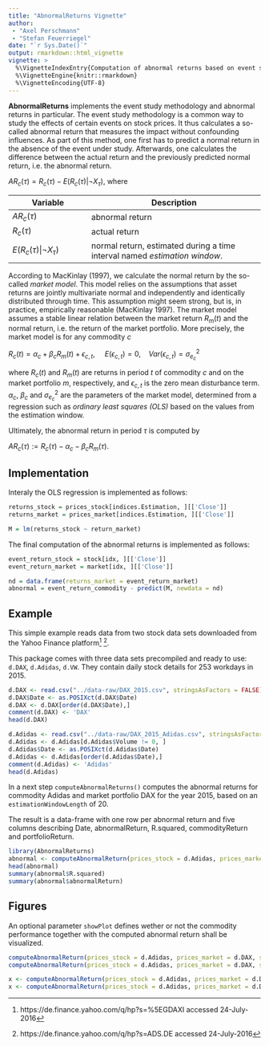 ```yaml
---
title: "AbnormalReturns Vignette"
author: 
 - "Axel Perschmann"
 - "Stefan Feuerriegel"
date: "`r Sys.Date()`"
output: rmarkdown::html_vignette
vignette: >
  %\VignetteIndexEntry{Computation of abnormal returns based on event study methodology}
  %\VignetteEngine{knitr::rmarkdown}
  %\VignetteEncoding{UTF-8}
---
```


**AbnormalReturns** implements the event study methodology and abnormal returns in particular. The event study methodology is a common way to study the effects of certain events on stock prices. It thus calculates a so-called abnormal return that measures the impact without confounding influences. As part of this method, one first has to predict a normal return in the absence of the event under study. Afterwards, one calculates the difference between the actual return and the previously predicted normal return, i.e. the abnormal return.

$AR_c(\tau) = R_c(\tau) - E(R_c(\tau)|\neg X_\tau)$, where

Variable | Description
------------- | ----------------------------
$AR_c(\tau)$ | abnormal return
$R_c(\tau)$  | actual return
$E(R_c(\tau)|\neg X_\tau)$ | normal return, estimated during a time interval named *estimation window*.

According to MacKinlay (1997), we calculate the normal return by the so-called *market model*. This model relies on the assumptions that asset returns are jointly multivariate normal and independently and identically distributed through time. This assumption might seem strong, but is, in practice, empirically reasonable (MacKinlay 1997). The market model assumes a stable linear relation between the market return $R_m(t)$ and the normal return, i.e. the return of the market portfolio. More precisely, the market model is for any commodity $c$

$R_c(t) = \alpha_c + \beta_cR_m(t) + \epsilon_{c,t}$, &nbsp;&nbsp;&nbsp; $E(\epsilon_{c,t})=0$, &nbsp;&nbsp;   $Var(\epsilon_{c,t})=\sigma^2_{e_c}$

where $R_c(t)$ and $R_m(t)$ are returns in period $t$ of commodity $c$ and on the market portfolio $m$, respectively, and $\epsilon_{c,t}$ is the zero mean disturbance term. $\alpha_c$, $\beta_c$ and $\sigma^2_{e_c}$ are the parameters of the market model, determined from a regression such as *ordinary least squares (OLS)* based on the values from the estimation window.

Ultimately, the abnormal return in period $\tau$ is computed by

$AR_c(\tau) := R_c(\tau) - \alpha_c - \beta_cR_m(\tau)$.

## Implementation
Interaly the OLS regression is implemented as follows:

```r
returns_stock = prices_stock[indices.Estimation, ][['Close']]
returns_market = prices_market[indices.Estimation, ][['Close']]

M = lm(returns_stock ~ return_market)
```

The final computation of the abnormal returns is implemented as follows:
```r
event_return_stock = stock[idx, ][['Close']]
event_return_market = market[idx, ][['Close']]

nd = data.frame(returns_market = event_return_market)
abnormal = event_return_commodity - predict(M, newdata = nd)
```

## Example
This simple example reads data from two stock data sets downloaded from the Yahoo Finance platform^[https://de.finance.yahoo.com/q/hp?s=%5EGDAXI accessed 24-July-2016] ^[https://de.finance.yahoo.com/q/hp?s=ADS.DE accessed 24-July-2016].

This package comes with three data sets precompiled and ready to use: `d.DAX`, `d.Adidas`, `d.VW`. They contain daily stock details for 253 workdays in 2015.

```r
d.DAX <- read.csv("../data-raw/DAX_2015.csv", stringsAsFactors = FALSE)
d.DAX$Date <- as.POSIXct(d.DAX$Date)
d.DAX <- d.DAX[order(d.DAX$Date),]
comment(d.DAX) <- 'DAX'
head(d.DAX)

d.Adidas <- read.csv("../data-raw/DAX_2015_Adidas.csv", stringsAsFactors = FALSE)
d.Adidas <- d.Adidas[d.Adidas$Volume != 0, ]
d.Adidas$Date <- as.POSIXct(d.Adidas$Date)
d.Adidas <- d.Adidas[order(d.Adidas$Date),]
comment(d.Adidas) <- 'Adidas'
head(d.Adidas)
```

In a next step `computeAbnormalReturns()` computes the abnormal returns for commodity Adidas and market portfolio DAX for the year 2015, based on an `estimationWindowLength` of 20.

The result is a data-frame with one row per abnormal return and five columns describing Date, abnormalReturn, R.squared, commodityReturn and portfolioReturn.
```r
library(AbnormalReturns)
abnormal <- computeAbnormalReturn(prices_stock = d.Adidas, prices_market = d.DAX)
head(abnormal)
summary(abnormal$R.squared)
summary(abnormal$abnormalReturn)
```


## Figures

An optional parameter `showPlot` defines wether or not the commodity performance together with the computed abnormal return shall be visualized.

```r
computeAbnormalReturn(prices_stock = d.Adidas, prices_market = d.DAX, showPlot = TRUE)
computeAbnormalReturn(prices_stock = d.Adidas, prices_market = d.DAX, showPlot = TRUE, eventIndex = 125)
```

```r
x <- computeAbnormalReturn(prices_stock = d.Adidas, prices_market = d.DAX, showPlot = TRUE)
x <- computeAbnormalReturn(prices_stock = d.Adidas, prices_market = d.DAX, showPlot = TRUE, eventIndex = 125)
```


